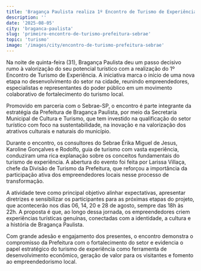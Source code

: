 ```yaml
---
title: 'Bragança Paulista realiza 1º Encontro de Turismo de Experiência com apoio da Prefeitura e parceria com o Sebrae'
description: ''
date: '2025-08-05'
city: 'braganca-paulista'
slug: 'primeiro-encontro-de-turismo-prefeitura-sebrae'
topic: 'turismo'
image: '/images/city/encontro-de-turismo-prefeitura-sebrae'
---
```


Na noite de quinta-feira (31), Bragança Paulista deu um passo decisivo rumo à valorização do seu potencial turístico com a realização do 1º Encontro de Turismo de Experiência. A iniciativa marca o início de uma nova etapa no desenvolvimento do setor na cidade, reunindo empreendedores, especialistas e representantes do poder público em um movimento colaborativo de fortalecimento do turismo local.

Promovido em parceria com o Sebrae-SP, o encontro é parte integrante da estratégia da Prefeitura de Bragança Paulista, por meio da Secretaria Municipal de Cultura e Turismo, que tem investido na qualificação do setor turístico com foco na sustentabilidade, na inovação e na valorização dos atrativos culturais e naturais do município.

Durante o encontro, os consultores do Sebrae Érika Miguel de Jesus, Karoline Gonçalves e Rodolfo, guia de turismo com vasta experiência, conduziram uma rica explanação sobre os conceitos fundamentais do turismo de experiência. A abertura do evento foi feita por Larissa Villaça, chefe da Divisão de Turismo da Prefeitura, que reforçou a importância da participação ativa dos empreendedores locais nesse processo de transformação.

A atividade teve como principal objetivo alinhar expectativas, apresentar diretrizes e sensibilizar os participantes para as próximas etapas do projeto, que acontecerão nos dias 06, 14, 20 e 28 de agosto, sempre das 18h às 22h. A proposta é que, ao longo dessa jornada, os empreendedores criem experiências turísticas genuínas, conectadas com a identidade, a cultura e a história de Bragança Paulista.

Com grande adesão e engajamento dos presentes, o encontro demonstra o compromisso da Prefeitura com o fortalecimento do setor e evidencia o papel estratégico do turismo de experiência como ferramenta de desenvolvimento econômico, geração de valor para os visitantes e fomento ao empreendedorismo local.

